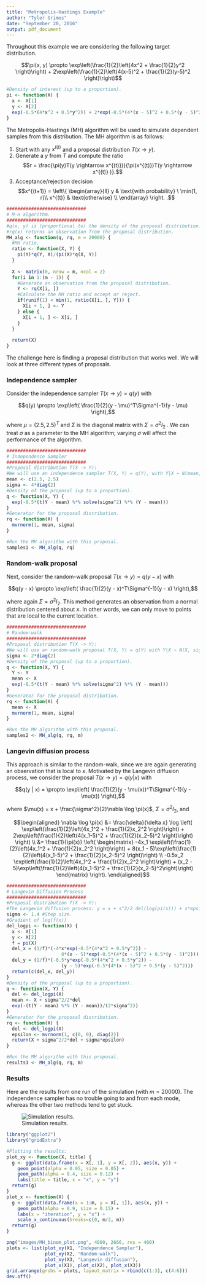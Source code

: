 ```yaml
---
title: "Metropolis-Hastings Example"
author: "Tyler Grimes"
date: "September 20, 2016"
output: pdf_document
---
```


Throughout this example we are considering the following target distribution.

$$\pi(x, y) \propto \exp\left(\frac{1}{2}\left(4x^2 + \frac{1}{2}y^2 \right)\right) + 2\exp\left(\frac{1}{2}\left(4(x-5)^2 + \frac{1}{2}(y-5)^2 \right)\right)$$

```r
#Density of interest (up to a proportion).
pi <- function(X) {
  x <- X[1]
  y <- X[2]
  exp(-0.5*(4*x^2 + 0.5*y^2)) + 2*exp(-0.5*(4*(x - 5)^2 + 0.5*(y - 5)^2))
}
```

The Metropolis-Hastings (MH) algorithm will be used to simulate dependent samples from this distribution. The MH algorithm is as follows:  
  
1. Start with any $x^{(0)}$ and a proposal distribution $T(x \rightarrow y)$.
2. Generate a $y$ from $T$ and compute the ratio $$r = \frac{\pi(y)T(y \rightarrow x^{(t)})}{\pi(x^{(t)})T(y \rightarrow x^{(t)} )}.$$
3. Acceptance/rejection decision $$x^{(t+1)} = \left\{ \begin{array}{ll} y & \text{with probability} \  \min(1, r)\\ x^{(t)} & \text{otherwise} \\ \end{array} \right. .$$  
  
```r
#############################
# M-H algorithm.
#############################
#q(x, y) is (proportional to) the density of the proposal distribution.
#rq(x) returns an observation from the proposal distribution.
MH_alg <- function(q, rq, m = 20000) {
  #MH ratio.
  ratio <- function(X, Y) {
    pi(Y)*q(Y, X)/(pi(X)*q(X, Y))
  }
  
  X <- matrix(0, nrow = m, ncol = 2)
  for(i in 1:(m - 1)) {
    #Generate an observation from the proposal distribution.
    Y <- rq(X[i, ])
    #Calculate the MH ratio and accept or reject.
    if(runif(1) < min(1, ratio(X[i, ], Y))) {
      X[i + 1, ] <- Y
    } else {
      X[i + 1, ] <- X[i, ]
    }
  }
  
  return(X)
}
```
The challenge here is finding a proposal distribution that works well. We will look at three different types of proposals.

### Independence sampler
Consider the independence sampler $T(x \rightarrow y) = q(y)$ with

$$q(y) \propto \exp\left( \frac{1}{2}(y - \mu)^T\Sigma^{-1}(y - \mu) \right),$$

where $\mu = (2.5, 2.5)^T$ and $\Sigma$ is the diagonal matrix with $\Sigma = \sigma^2 I_2$ . We can treat $\sigma$ as a parameter to the MH algorithm; varying $\sigma$ will affect the performance of the algorithm.

```r
#############################
# Independence Sampler
#############################
#Proposal distribution T(X -> Y):
#We will use an independence sampler T(X, Y) = q(Y), with Y|X ~ N(mean, sigma)
mean <- c(2.5, 2.5)
sigma <- 4*diag(2)
#Density of the proposal (up to a proportion).
q <- function(X, Y) {
  exp(-0.5*(t(Y - mean) %*% solve(sigma^2) %*% (Y - mean)))
}
#Generator for the proposal distribution.
rq <- function(X) {
  mvrnorm(1, mean, sigma)
}

#Run the MH algorithm with this proposal.
samples1 <- MH_alg(q, rq)
```

### Random-walk proposal
Next, consider the random-walk proposal $T(x \rightarrow y) = q(y - x)$ with

$$q(y - x) \propto \exp\left( \frac{1}{2}(y - x)^T\Sigma^{-1}(y - x) \right),$$

where again $\Sigma = \sigma^2 I_2$. This method generates an observation from a normal distribution centered about $x$. In other words, we can only move to points that are local to the current location.

```r
#############################
# Random-walk 
#############################
#Proposal distribution T(X -> Y):
#We will use an random-walk proposal T(X, Y) = q(Y) with Y|X ~ N(X, sigma)
sigma <- 2*diag(2)
#Density of the proposal (up to a proportion).
q <- function(X, Y) {
  Y <- Y 
  mean <- X
  exp(-0.5*(t(Y - mean) %*% solve(sigma^2) %*% (Y - mean)))
}
#Generator for the proposal distribution.
rq <- function(X) {
  mean <- X
  mvrnorm(1, mean, sigma)
}

#Run the MH algorithm with this proposal.
samples2 <- MH_alg(q, rq, m)
```
### Langevin diffusion process
This approach is similar to the random-walk, since we are again generating an observation that is local to $x$. Motivated by the Langevin diffusion process, we consider the proposal $T(x \rightarrow y) = q(y | x)$ with

$$q(y | x) = \propto \exp\left( \frac{1}{2}(y - \mu(x))^T\Sigma^{-1}(y - \mu(x)) \right),$$

where $\mu(x) = x + \frac{\sigma^2}{2}\nabla \log \pi(x)$, $\Sigma = \sigma^2 I_2$, and

$$\begin{aligned}
  \nabla \log \pi(x) &= \frac{\delta}{\delta x} \log \left( \exp\left(\frac{1}{2}\left(4x_1^2 + \frac{1}{2}x_2^2 \right)\right) + 2\exp\left(\frac{1}{2}\left(4(x_1-5)^2 + \frac{1}{2}(x_2-5)^2 \right)\right) \right) \\
  &= \frac{1}{\pi(x)} \left( \begin{matrix}
   -4x_1 \exp\left(\frac{1}{2}\left(4x_1^2 + \frac{1}{2}x_2^2 \right)\right) + 8(x_1 - 5)\exp\left(\frac{1}{2}\left(4(x_1-5)^2 + \frac{1}{2}(x_2-5)^2 \right)\right) \\
   -0.5x_2 \exp\left(\frac{1}{2}\left(4x_1^2 + \frac{1}{2}x_2^2 \right)\right) + (x_2 - 5)\exp\left(\frac{1}{2}\left(4(x_1-5)^2 + \frac{1}{2}(x_2-5)^2\right)\right) \end{matrix} \right).
  \end{aligned}$$

```r
#############################
# Langevin Diffusion Process
#############################
#Proposal distribution T(X -> Y):
#The Langevin diffusion process: y = x + s^2/2 del(log(pi(x))) + s*epsilon.
sigma <- 1.4 #Step size.
#Gradient of log(f(x))
del_logpi <- function(X) {
  x <- X[1]
  y <- X[2]
  f = pi(X)
  del_x = (1/f)*(-4*x*exp(-0.5*(4*x^2 + 0.5*y^2)) - 
                    8*(x - 5)*exp(-0.5*(4*(x - 5)^2 + 0.5*(y - 5)^2)))
  del_y = (1/f)*(-0.5*y*exp(-0.5*(4*x^2 + 0.5*y^2)) - 
                    (y - 5)*exp(-0.5*(4*(x - 5)^2 + 0.5*(y - 5)^2)))
  return(c(del_x, del_y))
}
#Density of the proposal (up to a proportion).
q <- function(X, Y) {
  del <- del_logpi(X)
  mean <- X + sigma^2/2*del
  exp(-(t(Y - mean) %*% (Y - mean))/(2*sigma^2))
}
#Generator for the proposal distribution.
rq <- function(X) {
  del <- del_logpi(X)
  epsilon <- mvrnorm(1, c(0, 0), diag(2))
  return(X + sigma^2/2*del + sigma*epsilon)
}

#Run the MH algorithm with this proposal.
results3 <- MH_alg(q, rq, m)
```

### Results
Here are the results from one run of the simulation (with $m = 20000$). The independence sampler has no trouble going to and from each mode, whereas the other two methods tend to get stuck.  
  

![Simulation results.](images/MH_binom_plot.png)


```r
library("ggplot2")
library("gridExtra")

#Plotting the results:
plot_xy <- function(X, title) {
  g <- ggplot(data.frame(x = X[, 1], y = X[, 2]), aes(x, y)) +
    geom_point(alpha = 0.05, size = 0.05) +
    geom_path(alpha = 0.4, size = 0.12) +
    labs(title = title, x = "x", y = "y") 
  return(g)
}
plot_x <- function(X) { 
  g <- ggplot(data.frame(x = 1:m, y = X[, 1]), aes(x, y)) +
    geom_path(alpha = 0.9, size = 0.15) +
    labs(x = "iteration", y = "x") +
    scale_x_continuous(breaks=c(0, m/2, m)) 
  return(g)
}

png("images/MH_binom_plot.png", 4000, 2666, res = 400)
plots <- list(plot_xy(X1, "Independence Sampler"), 
              plot_xy(X2, "Random-walk"), 
              plot_xy(X3, "Langevin diffusion"), 
              plot_x(X1), plot_x(X2), plot_x(X3))
grid.arrange(grobs = plots, layout_matrix = rbind(c(1:3), c(4:6)))
dev.off()
```
